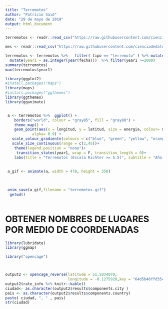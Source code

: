 ```yaml
---
title: "Terremotos"
author: "Patricio Said"
date: "29 de mayo de 2019"
output: html_document
---
```


```r

terremotos <- readr::read_csv("https://raw.githubusercontent.com/cienciadedatos/datos-de-miercoles/master/datos/2019/2019-05-29/terremotos.csv")

mes <- readr::read_csv("https://raw.githubusercontent.com/cienciadedatos/datos-de-miercoles/master/datos/2019/2019-05-29/mes.csv")

```




```r
terremotos <- terremotos %>%   filter( tipo == "terremoto" ) %>% mutate(energia =10^(11.8 + 1.5 *magnitud) ) %>% 
  mutate(year1 = as.integer(year(fecha)))  %>% filter(year1 >=2000)
summary(terremotos)
max(terremotos$year1)

library(ggplot2)
#install.packages("maps")
library(maps)
#install.packages("ggthemes")
library(ggthemes)
library(gganimate)


 a <- terremotos %>%  ggplot() +
    borders("world", colour = "gray85", fill = "gray80") +
    theme_map() +
    geom_point(aes(x = longitud, y = latitud, size = energia, colour= magnitud),
            alpha= 0.9) +
   scale_colour_gradientn(colours = c("blue", "green", "yellow", "orange", "red"))+
   scale_size_continuous(range = c(2,45))+
    theme(legend.position = "none")+
     transition_states(year1, wrap = F, transition_length = 0)+
    labs(title = "Terremotos (Escala Richter >= 5.5)", subtitle = "Año: {closest_state}")
 
 
 a_gif <- animate(a, width = 470, height = 350)

 
 
 anim_save(a_gif,filename = "terremotos.gif")
  getwd()



```




# OBTENER NOMBRES DE LUGARES POR MEDIO DE COORDENADAS

```r
library(lubridate)
library(ggmap)

library("opencage")



output2 <- opencage_reverse(latitude = 51.5034070, 
                            longitude = -0.1275920,key = "64d5b46ffd3543139b65ce7f363189f6")
output2$rate_info %>% knitr::kable()
ciudad<- as.character(output2$results$components.city )
pais <- as.character(output2$results$components.country)
paste( ciudad, ", " , pais)
str(ciudad)

```

